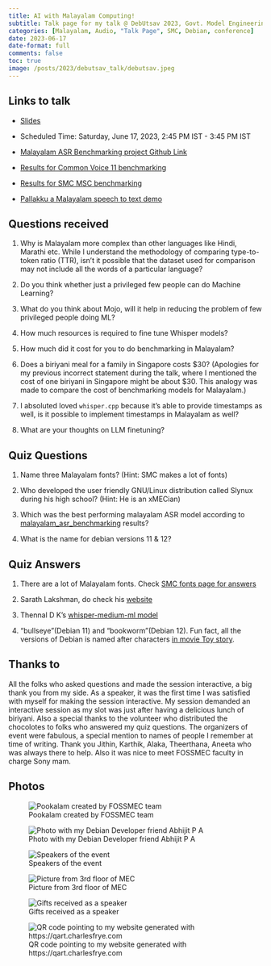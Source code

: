 ```yaml
---
title: AI with Malayalam Computing!
subtitle: Talk page for my talk @ DebUtsav 2023, Govt. Model Engineering College, Thrikkakara.
categories: [Malayalam, Audio, "Talk Page", SMC, Debian, conference]
date: 2023-06-17
date-format: full
comments: false
toc: true
image: /posts/2023/debutsav_talk/debutsav.jpeg
---
```


## Links to talk

- [Slides](../../../talks/mec/debutsav.qmd)

- Scheduled Time: Saturday, June 17, 2023, 2:45 PM IST - 3:45 PM IST

- [Malayalam ASR Benchmarking project Github Link](https://github.com/kurianbenoy/malayalam_asr_benchmarking)

- [Results for Common Voice 11 benchmarking](https://huggingface.co/datasets/kurianbenoy/malayalam_common_voice_benchmarking)

- [Results for SMC MSC benchmarking](https://huggingface.co/datasets/kurianbenoy/malayalam_msc_benchmarking)

- [Pallakku a Malayalam speech to text demo](https://huggingface.co/spaces/kurianbenoy/Pallakku)

## Questions received

1. Why is Malayalam more complex than other languages like Hindi, Marathi etc. While I understand the methodology of comparing type-to-token ratio (TTR), isn't it possible that the dataset used for comparison may not include all the words of a particular language?

2. Do you think whether just a privileged few people can do Machine Learning?

3. What do you think about Mojo, will it help in reducing the problem of few privileged people doing ML?

4. How much resources is required to fine tune Whisper models?

5. How much did it cost for you to do benchmarking in Malayalam?

6. Does a biriyani meal for a family in Singapore costs $30? (Apologies for my previous incorrect statement during the talk, where I mentioned the cost of one biriyani in Singapore might be about $30. This analogy was made to compare the cost of benchmarking models for Malayalam.)

7. I absoluted loved `whisper.cpp` because it's able to provide timestamps as well, is it possible to implement timestamps in Malayalam as well?

8. What are your thoughts on LLM finetuning?


## Quiz Questions

1. Name three Malayalam fonts?
(Hint: SMC makes a lot of fonts)

2. Who developed the user friendly GNU/Linux distribution called Slynux during his high school?
(Hint: He is an xMECian)

3. Which was the best performing malayalam ASR model according to [malayalam_asr_benchmarking](https://github.com/kurianbenoy/malayalam_asr_benchmarking) results?

4. What is the name for debian versions 11 & 12?

## Quiz Answers

1. There are a lot of Malayalam fonts. Check [SMC fonts page for answers](https://www.smc.org.in/fonts/)

2. Sarath Lakshman, do check his [website](https://www.sarathlakshman.com/about/)

3. Thennal D K's [whisper-medium-ml model](https://huggingface.co/thennal/whisper-medium-ml)

4. "bullseye"(Debian 11) and "bookworm"(Debian 12). Fun fact, all the versions of Debian is named after characters [in movie Toy story](https://wiki.debian.org/ToyStory).

## Thanks to

All the folks who asked questions and made the session interactive, a big thank you from my side.
As a speaker, it was the first time I was satisfied with myself for making the session
interactive. My session demanded an interactive session as my slot was just after having a
delicious lunch of biriyani. Also a special thanks to the volunteer who distributed the chocolotes to folks
who answered my quiz questions. The organizers of event were fabulous, a special mention
to names of people I remember at time of writing. Thank you Jithin, Karthik, Alaka, Theerthana, Aneeta who
was always there to help. Also it was nice to meet FOSSMEC faculty in charge Sony mam.

## Photos

![Pookalam created by FOSSMEC team](debutsav.jpeg)

![Photo with my Debian Developer friend Abhijit P A](IMG_20230617_093828555.jpg)

::: {layout-ncol=2}
![Speakers of the event](IMG_20230617_140338687.jpg)

![Picture from 3rd floor of MEC](IMG_20230617_155155985.jpg)
:::

![Gifts received as a speaker](IMG-1935.jpg)

![QR code pointing to my website generated with https://qart.charlesfrye.com](../../../talks/mec/kurianbenoy-qrcode.png)
